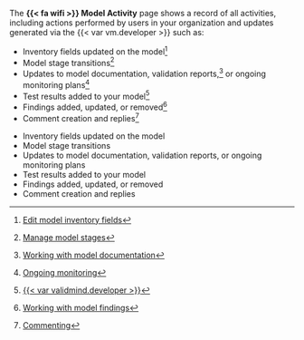  The **{{< fa wifi >}} Model Activity** page shows a record of all activities, including actions performed by users in your organization and updates generated via the {{< var vm.developer >}} such as:

:::: {.content-visible unless-format="revealjs"} 
- Inventory fields updated on the model^[[Edit model inventory fields](/guide/model-inventory/edit-model-inventory-fields.qmd)]
- Model stage transitions^[[Manage model stages](/guide/workflows/manage-model-stages.qmd)]
- Updates to model documentation, validation reports,^[[Working with model documentation](/guide/model-documentation/working-with-model-documentation.qmd)] or ongoing monitoring plans^[[Ongoing monitoring](/guide/monitoring/ongoing-monitoring.qmd)]
- Test results added to your model^[[{{< var validmind.developer >}}](/developer/validmind-library.qmd)]
- Findings added, updated, or removed^[[Working with model findings](/guide/model-validation/working-with-model-findings.qmd)]
- Comment creation and replies^[[Commenting](/guide/model-documentation/collaborate-with-others.qmd#commenting)]

::::

:::: {.content-hidden unless-format="revealjs"}
- Inventory fields updated on the model
- Model stage transitions
- Updates to model documentation, validation reports, or ongoing monitoring plans
- Test results added to your model
- Findings added, updated, or removed
- Comment creation and replies

::::
